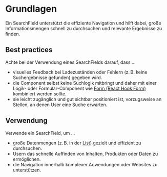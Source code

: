 # Grundlagen

Ein SearchField unterstützt die effiziente Navigation und hilft dabei, große
Informationsmengen schnell zu durchsuchen und relevante Ergebnisse zu finden.

## Best practices

Achte bei der Verwendung eines SearchFields darauf, dass ...

- visuelles Feedback bei Ladezuständen oder Fehlern (z. B. keine Suchergebnisse
  gefunden) gegeben wird.
- die Component selbst keine Suchlogik mitbringt und daher mit einer Logik- oder
  Formular-Component wie
  [Form (React Hook Form)](/03-components/form-controls/form-react-hook-form)
  kombiniert werden sollte.
- sie leicht zugänglich und gut sichtbar positioniert ist, vorzugsweise an
  Stellen, an denen User eine Suche erwarten.

## Verwendung

Verwende ein SearchField, um ...

- große Datenmengen (z. B. in der [List](/03-components/structure/list)) gezielt
  und effizient zu durchsuchen.
- Usern das schnelle Auffinden von Inhalten, Produkten oder Daten zu
  ermöglichen.
- die Navigation innerhalb komplexer Anwendungen oder Websites zu unterstützen.
